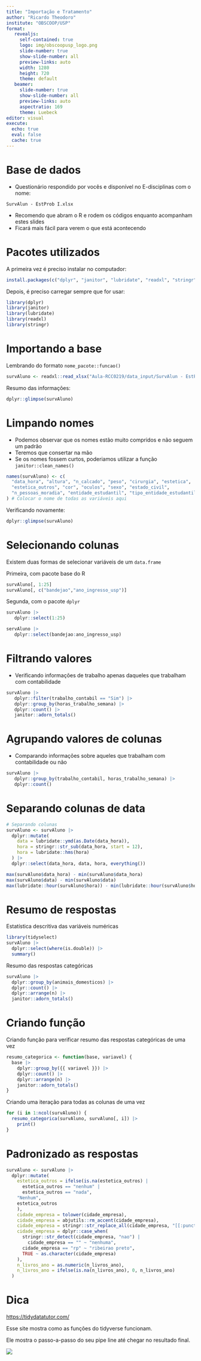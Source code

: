 ```yaml
---
title: "Importação e Tratamento"
author: "Ricardo Theodoro"
institute: "OBSCOOP/USP"
format: 
   revealjs:
     self-contained: true
     logo: img/obscoopusp_logo.png
     slide-number: true
     show-slide-number: all
     preview-links: auto
     width: 1280
     height: 720
     theme: default
   beamer:
     slide-number: true
     show-slide-number: all
     preview-links: auto
     aspectratio: 169
     theme: Luebeck
editor: visual
execute:
  echo: true
  eval: false
  cache: true
---
```


# Base de dados

-   Questionário respondido por vocês e disponível no E-disciplinas com o nome:

`SurvAlun - EstProb I.xlsx`

-   Recomendo que abram o R e rodem os códigos enquanto acompanham estes slides
-   Ficará mais fácil para verem o que está acontecendo

# Pacotes utilizados

A primeira vez é preciso instalar no computador:

```r
install.packages(c("dplyr", "janitor", "lubridate", "readxl", "stringr"))
```

Depois, é preciso carregar sempre que for usar:

```r
library(dplyr)
library(janitor)
library(lubridate)
library(readxl)
library(stringr)
```

# Importando a base

Lembrando do formato `nome_pacote::funcao()`

```r
survAluno <- readxl::read_xlsx("Aula-RCC0219/data_input/SurvAlun - EstProb I.xlsx")
```

Resumo das informações:

```r
dplyr::glimpse(survAluno)
```

# Limpando nomes

-   Podemos observar que os nomes estão muito compridos e não seguem um padrão
-   Teremos que consertar na mão
-   Se os nomes fossem curtos, poderiamos utilizar a função `janitor::clean_names()`

```r
names(survAluno) <- c(
  "data_hora", "altura", "n_calcado", "peso", "cirurgia", "estetica",
  "estetica_outros", "cor", "oculos", "sexo", "estado_civil",
  "n_pessoas_moradia", "entidade_estudantil", "tipo_entidade_estudantil"
) # Colocar o nome de todas as variáveis aqui
```

Verificando novamente:

```r
dplyr::glimpse(survAluno)
```

# Selecionando colunas

Existem duas formas de selecionar variáveis de um `data.frame`

Primeira, com pacote base do R

```r
survAluno[, 1:25]
survAluno[, c("bandejao","ano_ingresso_usp")]
```

Segunda, com o pacote `dplyr`

```r
survAluno |>
   dplyr::select(1:25)

servAluno |>
   dplyr::select(bandejao:ano_ingresso_usp)
```

# Filtrando valores

-   Verificando informações de trabalho apenas daqueles que trabalham com contabilidade

```r
survAluno |>
   dplyr::filter(trabalho_contabil == "Sim") |>
   dplyr::group_by(horas_trabalho_semana) |>
   dplyr::count() |>
   janitor::adorn_totals()
```

# Agrupando valores de colunas

-   Comparando informações sobre aqueles que trabalham com contabilidade ou não

```r
survAluno |>
   dplyr::group_by(trabalho_contabil, horas_trabalho_semana) |>
   dplyr::count()
```

# Separando colunas de data

```r
# Separando colunas
survAluno <- survAluno |>
  dplyr::mutate(
    data = lubridate::ymd(as.Date(data_hora)),
    hora = stringr::str_sub(data_hora, start = 12),
    hora = lubridate::hms(hora)
  ) |>
  dplyr::select(data_hora, data, hora, everything())

max(survAluno$data_hora) - min(survAluno$data_hora)
max(survAluno$data) - min(survAluno$data)
max(lubridate::hour(survAluno$hora)) - min(lubridate::hour(survAluno$hora))
```

# Resumo de respostas

Estatística descritiva das variáveis numéricas

```r
library(tidyselect)
survAluno |>
  dplyr::select(where(is.double)) |>
  summary()
```

Resumo das respostas categóricas

```r
survAluno |>
  dplyr::group_by(animais_domesticos) |>
  dplyr::count() |>
  dplyr::arrange(n) |>
  janitor::adorn_totals()
```

# Criando função

Criando função para verificar resumo das respostas categóricas de uma vez

```r
resumo_categorica <- function(base, variavel) {
  base |>
    dplyr::group_by({{ variavel }}) |>
    dplyr::count() |>
    dplyr::arrange(n) |>
    janitor::adorn_totals()
}
```

Criando uma iteração para todas as colunas de uma vez

```r
for (i in 1:ncol(survAluno)) {
  resumo_categorica(survAluno, survAluno[, i]) |>
    print()
}
```

# Padronizado as respostas

```r
survAluno <- survAluno |>
  dplyr::mutate(
    estetica_outros = ifelse(is.na(estetica_outros) |
      estetica_outros == "nenhum" |
      estetica_outros == "nada",
    "Nenhum",
    estetica_outros
    ),
    cidade_empresa = tolower(cidade_empresa),
    cidade_empresa = abjutils::rm_accent(cidade_empresa),
    cidade_empresa = stringr::str_replace_all(cidade_empresa, "[[:punct:]]", ""),
    cidade_empresa = dplyr::case_when(
      stringr::str_detect(cidade_empresa, "nao") |
        cidade_empresa == "" ~ "nenhuma",
      cidade_empresa == "rp" ~ "ribeirao preto",
      TRUE ~ as.character(cidade_empresa)
    ),
    n_livros_ano = as.numeric(n_livros_ano),
    n_livros_ano = ifelse(is.na(n_livros_ano), 0, n_livros_ano)
  )
```

# Dica

<https://tidydatatutor.com/>

Esse site mostra como as funções do tidyverse funcionam.

Ele mostra o passo-a-passo do seu pipe line até chegar no resultado final.

![](img/tidydatatutor.png)

